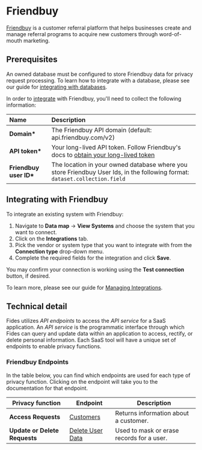 
# Friendbuy

[Friendbuy](https://www.friendbuy.com) is a customer referral platform that helps businesses create and manage referral programs to acquire new customers through word-of-mouth marketing.

## Prerequisites

<Callout emoji="" type="info">An owned database must be configured to store Friendbuy data for privacy request processing. To learn how to integrate with a database, please see our guide for [integrating with databases](/docs/user-guides/integrations/databases). </Callout>

In order to [integrate](/docs/user-guides/integrations) with Friendbuy, you'll need to collect the following information:

| Name                    | Description                                                                                                                         |
| :---------------------- | :---------------------------------------------------------------------------------------------------------------------------------- |
| **Domain\***            | The Friendbuy API domain (default: api.friendbuy.com/v2)                                                                                   |
| **API token\***             | Your long-lived API token. Follow Friendbuy's docs to [obtain your long-lived token](https://developers.friendbuy.com/legacy/#security) |
| **Friendbuy user ID\*** | The location in your owned database where you store Friendbuy User Ids, in the following format: `dataset.collection.field`                          |

## Integrating with Friendbuy

To integrate an existing system with Friendbuy:

1. Navigate to **Data map** → **View Systems** and choose the system that you want to connect.
2. Click on the **Integrations** tab.
3. Pick the vendor or system type that you want to integrate with from the **Connection type** drop-down menu.
4. Complete the required fields for the integration and click **Save**.

You may confirm your connection is working using the **Test connection** button, if desired.

To learn more, please see our guide for [Managing Integrations](/docs/user-guides/integrations/manage-integrations).

## Technical detail

Fides utilizes _API endpoints_ to access the _API service_ for a SaaS application. An _API service_ is the programmatic interface through which Fides can query and update data within an application to access, rectify, or delete personal information. Each SaaS tool will have a unique set of endpoints to enable privacy functions.

### Friendbuy Endpoints

In the table below, you can find which endpoints are used for each type of privacy function. Clicking on the endpoint will take you to the documentation for that endpoint.

| Privacy function              | Endpoint                                                                           | Description                               |
| ----------------------------- | ---------------------------------------------------------------------------------- | ----------------------------------------- |
| **Access Requests**           | [Customers](https://developers.friendbuy.com/legacy/#get-customers-id)             | Returns information about a customer.     |
| **Update or Delete Requests** | [Delete User Data](https://developers.friendbuy.com/legacy/#post-user_data-delete) | Used to mask or erase records for a user. |
